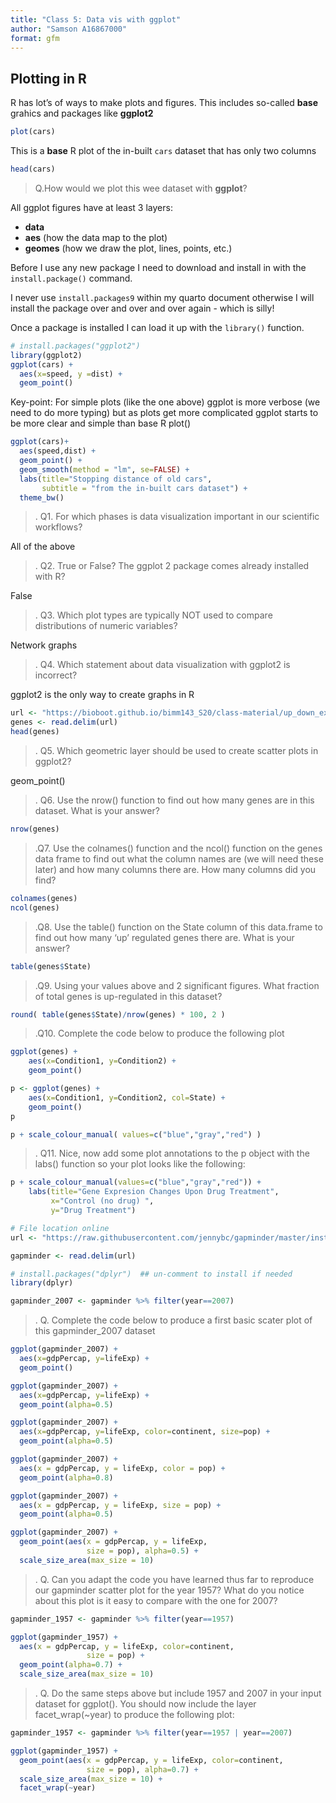 ```yaml
---
title: "Class 5: Data vis with ggplot"
author: "Samson A16867000"
format: gfm
---
```


## Plotting in R

R has lot's of ways to make plots and figures. This includes so-called **base** grahics and packages like **ggplot2**

```r
plot(cars)
```


This is a **base** R plot of the in-built `cars` dataset that has only two columns 

```r
head(cars)
```


>Q.How would we plot this wee dataset with **ggplot**? 

All ggplot figures have at least 3 layers: 

- **data**
- **aes** (how the data map to the plot)
- **geomes** (how we draw the plot, lines, points, etc.)

Before I use any new package I need to download and install in with the `install.package()` command. 

I never use `install.packages9` within my quarto document otherwise I will install the package over and over and over again - which is silly!

Once a package is installed I can load it up with the `library()` function.

```r
# install.packages("ggplot2")
library(ggplot2)
ggplot(cars) + 
  aes(x=speed, y =dist) +
  geom_point()
```



Key-point: For simple plots (like the one above) ggplot is more verbose (we need to do more typing) but as plots get more complicated ggplot starts to be more clear and simple than base R plot()


```r
ggplot(cars)+
  aes(speed,dist) +
  geom_point() +
  geom_smooth(method = "lm", se=FALSE) +
  labs(title="Stopping distance of old cars",
       subtitle = "from the in-built cars dataset") +
  theme_bw()
```

>. Q1. For which phases is data visualization important in our scientific workflows?

All of the above

>. Q2. True or False? The ggplot 2 package comes already installed with R?

False 

>. Q3. Which plot types are typically NOT used to compare distributions of numeric variables?

Network graphs 

>. Q4. Which statement about data visualization with ggplot2 is incorrect?

ggplot2 is the only way to create graphs in R
```r
url <- "https://bioboot.github.io/bimm143_S20/class-material/up_down_expression.txt"
genes <- read.delim(url)
head(genes)
```
>. Q5. Which geometric layer should be used to create scatter plots in ggplot2? 

geom_point()

>. Q6. Use the nrow() function to find out how many genes are in this dataset. What is your answer?

```r
nrow(genes)

```
>.Q7. Use the colnames() function and the ncol() function on the genes data frame to find out what the column names are (we will need these later) and how many columns there are. How many columns did you find?

```r
colnames(genes)
ncol(genes)
```
>.Q8. Use the table() function on the State column of this data.frame to find out how many ‘up’ regulated genes there are. What is your answer?

```r
table(genes$State)
```
>.Q9. Using your values above and 2 significant figures. What fraction of total genes is up-regulated in this dataset?

```r
round( table(genes$State)/nrow(genes) * 100, 2 )
```
>.Q10. Complete the code below to produce the following plot

```r
ggplot(genes) + 
    aes(x=Condition1, y=Condition2) +
    geom_point()
```
```r
p <- ggplot(genes) + 
    aes(x=Condition1, y=Condition2, col=State) +
    geom_point()
p
```
```r
p + scale_colour_manual( values=c("blue","gray","red") )
```
>. Q11. Nice, now add some plot annotations to the p object with the labs() function so your plot looks like the following:

```r
p + scale_colour_manual(values=c("blue","gray","red")) +
    labs(title="Gene Expresion Changes Upon Drug Treatment",
         x="Control (no drug) ",
         y="Drug Treatment")
```

```r
# File location online
url <- "https://raw.githubusercontent.com/jennybc/gapminder/master/inst/extdata/gapminder.tsv"

gapminder <- read.delim(url)
```

```r
# install.packages("dplyr")  ## un-comment to install if needed
library(dplyr)

gapminder_2007 <- gapminder %>% filter(year==2007)
```

>. Q. Complete the code below to produce a first basic scater plot of this gapminder_2007 dataset

```r
ggplot(gapminder_2007) +
  aes(x=gdpPercap, y=lifeExp) +
  geom_point()
```
```r
ggplot(gapminder_2007) +
  aes(x=gdpPercap, y=lifeExp) +
  geom_point(alpha=0.5)
```

```r
ggplot(gapminder_2007) +
  aes(x=gdpPercap, y=lifeExp, color=continent, size=pop) +
  geom_point(alpha=0.5)
```
```r
ggplot(gapminder_2007) + 
  aes(x = gdpPercap, y = lifeExp, color = pop) +
  geom_point(alpha=0.8)
```
```r
ggplot(gapminder_2007) + 
  aes(x = gdpPercap, y = lifeExp, size = pop) +
  geom_point(alpha=0.5)
```
```r
ggplot(gapminder_2007) + 
  geom_point(aes(x = gdpPercap, y = lifeExp,
                 size = pop), alpha=0.5) + 
  scale_size_area(max_size = 10)
```

>. Q. Can you adapt the code you have learned thus far to reproduce our gapminder scatter plot for the year 1957? What do you notice about this plot is it easy to compare with the one for 2007?

```r
gapminder_1957 <- gapminder %>% filter(year==1957)

ggplot(gapminder_1957) + 
  aes(x = gdpPercap, y = lifeExp, color=continent,
                 size = pop) +
  geom_point(alpha=0.7) + 
  scale_size_area(max_size = 10) 
```
>. Q. Do the same steps above but include 1957 and 2007 in your input dataset for ggplot(). You should now include the layer facet_wrap(~year) to produce the following plot:

```r
gapminder_1957 <- gapminder %>% filter(year==1957 | year==2007)

ggplot(gapminder_1957) + 
  geom_point(aes(x = gdpPercap, y = lifeExp, color=continent,
                 size = pop), alpha=0.7) + 
  scale_size_area(max_size = 10) +
  facet_wrap(~year)
```

